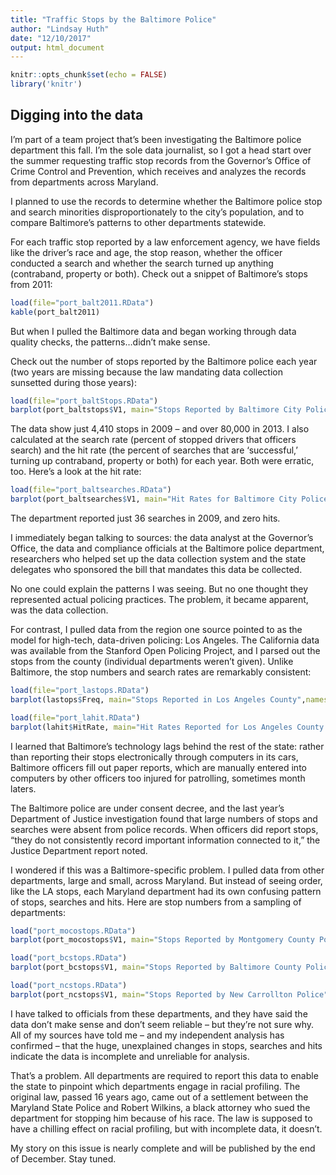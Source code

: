 ```yaml
---
title: "Traffic Stops by the Baltimore Police"
author: "Lindsay Huth"
date: "12/10/2017"
output: html_document
---
```


```r
knitr::opts_chunk$set(echo = FALSE)
library('knitr')
```

## Digging into the data

I'm part of a team project that's been investigating the Baltimore police department this fall. I'm the sole data journalist, so I got a head start over the summer requesting traffic stop records from the Governor's Office of Crime Control and Prevention, which receives and analyzes the records from departments across Maryland.

I planned to use the records to determine whether the Baltimore police stop and search minorities disproportionately to the city's population, and to compare Baltimore's patterns to other departments statewide.

For each traffic stop reported by a law enforcement agency, we have fields like the driver's race and age, the stop reason, whether the officer conducted a search and whether the search turned up anything (contraband, property or both). Check out a snippet of Baltimore's stops from 2011:

```r
load(file="port_balt2011.RData")
kable(port_balt2011)
```

But when I pulled the Baltimore data and began working through data quality checks, the patterns...didn't make sense. 

Check out the number of stops reported by the Baltimore police each year (two years are missing because the law mandating data collection sunsetted during those years):

```r
load(file="port_baltStops.RData")
barplot(port_baltstops$V1, main="Stops Reported by Baltimore City Police", names.arg=c("2009", "2011", "2012", "2013", "2015"), ylab="Stops")
```

The data show just 4,410 stops in 2009 -- and over 80,000 in 2013. I also calculated at the search rate (percent of stopped drivers that officers search) and the hit rate (the percent of searches that are 'successful,' turning up contraband, property or both) for each year. Both were erratic, too. Here's a look at the hit rate:

```r
load(file="port_baltsearches.RData")
barplot(port_baltsearches$V1, main="Hit Rates for Baltimore City Police's Traffic Stops", names.arg=c("2009", "2011", "2012", "2013", "2015"), ylab="Hit Rate (Percent)")
```

The department reported just 36 searches in 2009, and zero hits.

I immediately began talking to sources: the data analyst at the Governor's Office, the data and compliance officials at the Baltimore police department, researchers who helped set up the data collection system and the state delegates who sponsored the bill that mandates this data be collected.

No one could explain the patterns I was seeing. But no one thought they represented actual policing practices. The problem, it became apparent, was the data collection.

For contrast, I pulled data from the region one source pointed to as the model for high-tech, data-driven policing: Los Angeles. The California data was available from the Stanford Open Policing Project, and I parsed out the stops from the county (individual departments weren't given). Unlike Baltimore, the stop numbers and search rates are remarkably consistent:

```r
load(file="port_lastops.RData")
barplot(lastops$Freq, main="Stops Reported in Los Angeles County",names.arg=lastops$Var1, ylim=c(0, 1000000), ylab="Stops")
```

```r
load(file="port_lahit.RData")
barplot(lahit$HitRate, main="Hit Rates Reported for Los Angeles County Traffic Stops",names.arg=lahit$Year, ylim=c(0,10), ylab="Hit Rate (Percent)")
```

I learned that Baltimore's technology lags behind the rest of the state: rather than reporting their stops electronically through computers in its cars, Baltimore officers fill out paper reports, which are manually entered into computers by other officers too injured for patrolling, sometimes month laters.

The Baltimore police are under consent decree, and the last year's Department of Justice investigation found that large numbers of stops and searches were absent from police records. When officers did report stops, “they do not consistently record important information connected to it,” the Justice Department report noted.

I wondered if this was a Baltimore-specific problem. I pulled data from other departments, large and small, across Maryland. But instead of seeing order, like the LA stops, each Maryland department had its own confusing pattern of stops, searches and hits. Here are stop numbers from a sampling of departments:

```r
load("port_mocostops.RData")
barplot(port_mocostops$V1, main="Stops Reported by Montgomery County Police", ylab="Stops", names.arg=c("2009", "2011", "2012", "2013", "2015"))
```

```r
load("port_bcstops.RData")
barplot(port_bcstops$V1, main="Stops Reported by Baltimore County Police", ylab="Stops", names.arg=c("2009", "2011", "2012", "2013", "2015"),ylim=c(0, 125000))
```

```r
load("port_ncstops.RData")
barplot(port_ncstops$V1, main="Stops Reported by New Carrollton Police", ylab="Stops", names.arg=c("2009", "2011", "2012", "2013", "2015"))
```

I have talked to officials from these departments, and they have said the data don't make sense and don't seem reliable -- but they're not sure why. All of my sources have told me -- and my independent analysis has confirmed -- that the huge, unexplained changes in stops, searches and hits indicate the data is incomplete and unreliable for analysis.

That's a problem. All departments are required to report this data to enable the state to pinpoint which departments engage in racial profiling. The original law, passed 16 years ago, came out of a settlement between the Maryland State Police and Robert Wilkins, a black attorney who sued the department for stopping him because of his race. The law is supposed to have a chilling effect on racial profiling, but with incomplete data, it doesn't.

My story on this issue is nearly complete and will be published by the end of December. Stay tuned.


##

